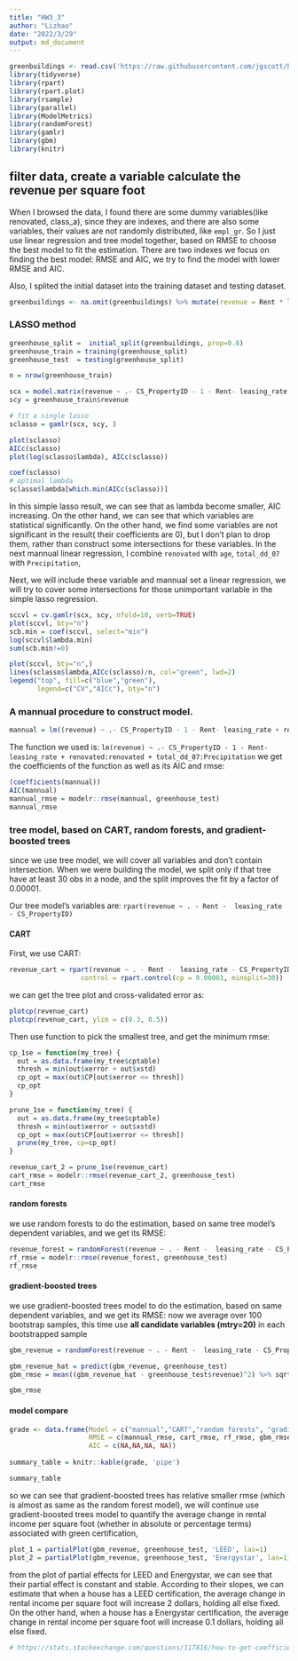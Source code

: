 ```yaml
---
title: "HW3_3"
author: "Lizhao"
date: "2022/3/29"
output: md_document
---
```


```r
greenbuildings <- read.csv('https://raw.githubusercontent.com/jgscott/ECO395M/master/data/greenbuildings.csv')
library(tidyverse)
library(rpart)
library(rpart.plot)
library(rsample) 
library(parallel)
library(ModelMetrics)
library(randomForest)
library(gamlr)
library(gbm)
library(knitr)
```

## filter data, create a variable calculate the revenue per square foot
When I browsed the data, I found there are some dummy variables(like renovated, class_a), since they are indexes, and there are also some variables, their values are not randomly distributed, like `empl_gr`. So I just use linear regression and tree model together, based on RMSE to choose the best model to fit the estimation. There are two indexes we focus on finding the best model: RMSE and AIC, we try to find the model with lower RMSE and AIC. 

Also, I splited the initial dataset into the training dataset and testing dataset.

```r
greenbuildings <- na.omit(greenbuildings) %>% mutate(revenue = Rent * leasing_rate / 100)

```


### LASSO method
```r
greenhouse_split =  initial_split(greenbuildings, prop=0.8)
greenhouse_train = training(greenhouse_split)
greenhouse_test  = testing(greenhouse_split)

```

```r
n = nrow(greenhouse_train)

scx = model.matrix(revenue ~ .- CS_PropertyID - 1 - Rent- leasing_rate, data=greenhouse_train)
scy = greenhouse_train$revenue

# fit a single lasso
sclasso = gamlr(scx, scy, )

```

```r
plot(sclasso)
AICc(sclasso)
plot(log(sclasso$lambda), AICc(sclasso))

```
```r
coef(sclasso)
# optimal lambda
sclasso$lambda[which.min(AICc(sclasso))]

```
In this simple lasso result, we can see that as lambda become smaller, AIC increasing. On the other hand, we can see that which variables are statistical significantly. On the other hand, we find some variables are not significant in the result( their coefficients are 0), but I don't plan to drop them, rather than construct some intersections for these variables. In the next mannual linear regression, I combine `renovated` with `age`, `total_dd_07` with `Precipitation`, 

Next, we will include these variable and mannual set a linear regression, we will try to cover some intersections for those unimportant variable in the simple lasso regression.

```r
sccvl = cv.gamlr(scx, scy, nfold=10, verb=TRUE)
plot(sccvl, bty="n")
scb.min = coef(sccvl, select="min")
log(sccvl$lambda.min)
sum(scb.min!=0)

plot(sccvl, bty="n",)
lines(sclasso$lambda,AICc(sclasso)/n, col="green", lwd=2)
legend("top", fill=c("blue","green"),
       legend=c("CV","AICc"), bty="n")
```



### A mannual procedure to construct model.
```r
mannual = lm((revenue) ~ .- CS_PropertyID - 1 - Rent- leasing_rate + renovated:renovated + total_dd_07:Precipitation, data=greenhouse_train, )

```
The function we used is:
`lm(revenue) ~ .- CS_PropertyID - 1 - Rent- leasing_rate + renovated:renovated + total_dd_07:Precipitation`
we get the coefficients of the function as well as its AIC and rmse:
```r
(coefficients(mannual))
AIC(mannual)
mannual_rmse = modelr::rmse(mannual, greenhouse_test)
mannual_rmse
```


### tree model, based on CART, random forests, and gradient-boosted trees
since we use tree model, we will cover all variables and don't contain intersection. When we were building the model, we split only if that tree have at least 30 obs in a node, and the split improves the fit by a factor of 0.00001. 

Our tree model's variables are:
`rpart(revenue ~ . - Rent -  leasing_rate - CS_PropertyID) `


#### CART
First, we use CART:

```r
revenue_cart = rpart(revenue ~ . - Rent -  leasing_rate - CS_PropertyID , data=greenhouse_train,
                  control = rpart.control(cp = 0.00001, minsplit=30))

```

we can get the tree plot and cross-validated error as:
```r
plotcp(revenue_cart)
plotcp(revenue_cart, ylim = c(0.3, 0.5))
```
Then use function to pick the smallest tree, and get the minimum rmse:
```r
cp_1se = function(my_tree) {
  out = as.data.frame(my_tree$cptable)
  thresh = min(out$xerror + out$xstd)
  cp_opt = max(out$CP[out$xerror <= thresh])
  cp_opt
}

prune_1se = function(my_tree) {
  out = as.data.frame(my_tree$cptable)
  thresh = min(out$xerror + out$xstd)
  cp_opt = max(out$CP[out$xerror <= thresh])
  prune(my_tree, cp=cp_opt)
}

revenue_cart_2 = prune_1se(revenue_cart)
cart_rmse = modelr::rmse(revenue_cart_2, greenhouse_test)
cart_rmse
```

#### random forests
we use random forests to do the estimation, based on same tree model's dependent variables, and we get its RMSE:



```r
revenue_forest = randomForest(revenue ~ . - Rent -  leasing_rate - CS_PropertyID, data=greenhouse_train, importance = TRUE)
rf_rmse = modelr::rmse(revenue_forest, greenhouse_test)
rf_rmse
```



#### gradient-boosted trees
we use gradient-boosted trees model to do the estimation, based on same dependent variables, and we get its RMSE:
now we average over 100 bootstrap samples, this time use __all  candidate variables (mtry=20)__ in each bootstrapped sample
```r
gbm_revenue = randomForest(revenue ~ . - Rent -  leasing_rate - CS_PropertyID, data=greenhouse_train, mtry = 20, ntree=100)

gbm_revenue_hat = predict(gbm_revenue, greenhouse_test)
gbm_rmse = mean((gbm_revenue_hat - greenhouse_test$revenue)^2) %>% sqrt

```
```r
gbm_rmse
```

#### model compare
```r
grade <- data.frame(Model = c("mannual","CART","random forests", "gradient-boosted trees"),
                    RMSE = c(mannual_rmse, cart_rmse, rf_rmse, gbm_rmse),
                    AIC = c(NA,NA,NA, NA))
                    
summary_table = knitr::kable(grade, 'pipe')

```

```r
summary_table 
```

so we can see that gradient-boosted trees has relative smaller rmse (which is almost as same as the random forest model), we will continue use gradient-boosted trees model to quantify the average change in rental income per square foot (whether in absolute or percentage terms) associated with green certification,


```r
plot_1 = partialPlot(gbm_revenue, greenhouse_test, 'LEED', las=1)
plot_2 = partialPlot(gbm_revenue, greenhouse_test, 'Energystar', las=1)
```



from the plot of partial effects for LEED and Energystar, we can see that their partial effect is constant and stable. According to their slopes, we can estimate that when a house has a LEED certification, the average change in rental income per square foot will increase 2 dollars, holding all else fixed. On the other hand, when a house has a Energystar certification, the average change in rental income per square foot will increase 0.1 dollars, holding all else fixed. 



```r
# https://stats.stackexchange.com/questions/117816/how-to-get-coefficients-of-gradient-boosting-models

```


